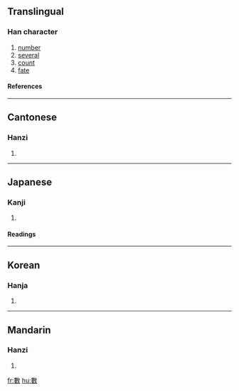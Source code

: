 {{see|数}}

==Translingual==
===Han character===
{{Han char|rn=66|rad=攴|as=11|sn=15|four=5844<sub>0</sub>|canj=中女人大 (LVOK)}}
# [[number]]
# [[several]]
# [[count]]
# [[fate]]
====References====
{{Han ref|kx=0475.040|dkj=13363|dj=0829.070|hdz=21474.010|uh=6578|ud=25976|bh=BCC6|bd=48326}}
----
==Cantonese==
===Hanzi===
{{yue-hanzi|jyut=|y=sou2, sou3}}
# {{defn|Cantonese}}
----
==Japanese==
===Kanji===
{{ja-kanji|grade=|rs=攴11}}
# {{defn|Japanese}} 
====Readings====
{{ja-readings|on=[[すう]] (sū), [[しゅ]] (shu)|kun=[[かぞえる]] (kazoeru), [[かず]] (kazu)}}
----
==Korean==
===Hanja===
{{ko-hanja|hangeul=[[수]], [[삭]]|eumhun=|rv=su, sak|mr=su, sak|y=swu, sak}}
# {{defn|Korean}}
----
==Mandarin==
===Hanzi===
{{cmn-hanzi|sim=数|pin=[[shù]] (shu4)|wg=shu<sup>4</sup>}}
# {{defn|Mandarin}}

[[fr:數]]
[[hu:數]]